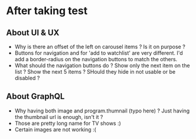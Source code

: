 # After taking test

## About UI & UX

- Why is there an offset of the left on carousel items ? Is it on purpose ?
- Buttons for navigation and for 'add to watchlist' are very different. I'd add a border-radius on the navigation buttons to match the others.
- What should the navigation buttons do ? Show only the next item on the list ? Show the next 5 items ? SHould they hide in not usable or be disabled ?

## About GraphQL

- Why having both image and program.thumnail (typo here) ? Just having the thumbnail url is enough, isn't it ?
- Those are pretty long name for TV shows :)
- Certain images are not working :(